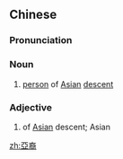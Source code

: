 {{also|亚裔}}
==Chinese==
{{zh-forms|s=亚裔}}

===Pronunciation===
{{zh-pron
|m=亞yì
|c=aa3 jeoi6
|cat=n,a
}}

===Noun===
{{zh-noun}}

# [[person]] of [[Asian]] [[descent]]

===Adjective===
{{zh-adj}}

# {{lb|zh|attributive}} of [[Asian]] descent; Asian
#: {{zh-x|亞裔 美國人|Americans '''of Asian descent'''}}

[[zh:亞裔]]